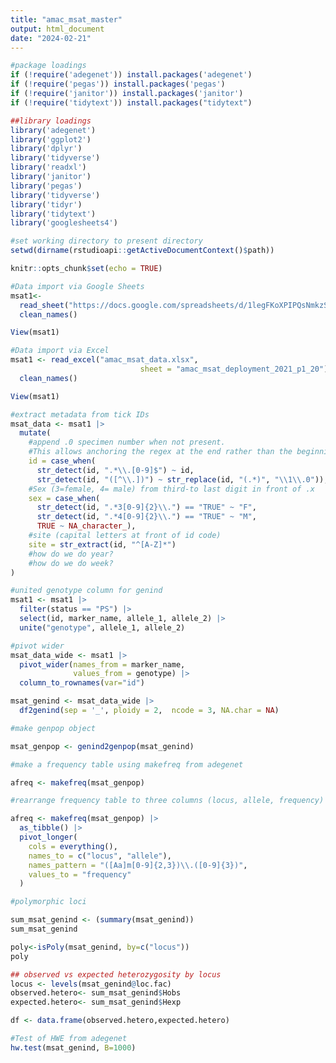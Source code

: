 ```yaml
---
title: "amac_msat_master"
output: html_document
date: "2024-02-21"
---
```


```r

#package loadings
if (!require('adegenet')) install.packages('adegenet')
if (!require('pegas')) install.packages('pegas')
if (!require('janitor')) install.packages('janitor')
if (!require('tidytext')) install.packages("tidytext")

##library loadings
library('adegenet')
library('ggplot2')
library('dplyr')
library('tidyverse')
library('readxl')
library('janitor')
library('pegas')
library('tidyverse')
library('tidyr')
library('tidytext')
library('googlesheets4')

#set working directory to present directory
setwd(dirname(rstudioapi::getActiveDocumentContext()$path))

knitr::opts_chunk$set(echo = TRUE)
```
```r
#Data import via Google Sheets
msat1<-
  read_sheet("https://docs.google.com/spreadsheets/d/1legFKoXPIPQsNmkzSJ16VjrEzXqmFb2xVauIH8cZHYM/edit?usp=sharing", sheet = "amac_msat_deployment_2021_p1_20_91_112_103", col_names = TRUE) |>
  clean_names()

View(msat1)
```
```r
#Data import via Excel
msat1 <- read_excel("amac_msat_data.xlsx", 
                             sheet = "amac_msat_deployment_2021_p1_20") |>
  clean_names()

View(msat1)
```
```r
#extract metadata from tick IDs
msat_data <- msat1 |>
  mutate(
    #append .0 specimen number when not present.  
    #This allows anchoring the regex at the end rather than the beginning, so missing transect codes don't break things.
    id = case_when(
      str_detect(id, ".*\\.[0-9]$") ~ id,
      str_detect(id, "([^\\.])") ~ str_replace(id, "(.*)", "\\1\\.0")),
    #Sex (3=female, 4= male) from third-to last digit in front of .x
    sex = case_when(
      str_detect(id, ".*3[0-9]{2}\\.") == "TRUE" ~ "F",
      str_detect(id, ".*4[0-9]{2}\\.") == "TRUE" ~ "M",
      TRUE ~ NA_character_),
    #site (capital letters at front of id code)
    site = str_extract(id, "^[A-Z]*")
    #how do we do year?
    #how do we do week?
)

#united genotype column for genind
msat1 <- msat1 |>
  filter(status == "PS") |>
  select(id, marker_name, allele_1, allele_2) |>
  unite("genotype", allele_1, allele_2)

#pivot wider
msat_data_wide <- msat1 |>
  pivot_wider(names_from = marker_name, 
              values_from = genotype) |>
  column_to_rownames(var="id")
```
```r
msat_genind <- msat_data_wide |>
  df2genind(sep = '_', ploidy = 2,  ncode = 3, NA.char = NA)

#make genpop object

msat_genpop <- genind2genpop(msat_genind)
```
```r

#make a frequency table using makefreq from adegenet

afreq <- makefreq(msat_genpop)

#rearrange frequency table to three columns (locus, allele, frequency)

afreq <- makefreq(msat_genpop) |>
  as_tibble() |>
  pivot_longer(
    cols = everything(), 
    names_to = c("locus", "allele"), 
    names_pattern = "([Aa]m[0-9]{2,3})\\.([0-9]{3})",
    values_to = "frequency"
  )
```
```r
#polymorphic loci

sum_msat_genind <- (summary(msat_genind))
sum_msat_genind

poly<-isPoly(msat_genind, by=c("locus"))
poly

## observed vs expected heterozygosity by locus
locus <- levels(msat_genind@loc.fac)
observed.hetero<- sum_msat_genind$Hobs
expected.hetero<- sum_msat_genind$Hexp 

df <- data.frame(observed.hetero,expected.hetero)

#Test of HWE from adegenet
hw.test(msat_genind, B=1000)
```
